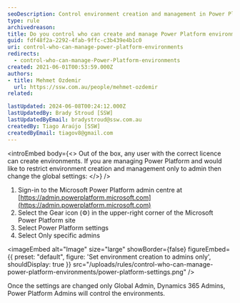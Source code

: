 ```yaml
---
seoDescription: Control environment creation and management in Power Platform using admin centre settings to restrict access to only global admins, Dynamics 365 admins, or Power Platform admins.
type: rule
archivedreason:
title: Do you control who can create and manage Power Platform environments using the admin centre?
guid: fdf48f2a-2292-4fab-9ffc-c3b439e4b1c0
uri: control-who-can-manage-power-platform-environments
redirects:
  - control-who-can-manage-Power-Platform-environments
created: 2021-06-01T00:53:59.000Z
authors:
- title: Mehmet Ozdemir
  url: https://ssw.com.au/people/mehmet-ozdemir
related:

lastUpdated: 2024-06-08T00:24:12.000Z
lastUpdatedBy: Brady Stroud [SSW]
lastUpdatedByEmail: bradystroud@ssw.com.au
createdBy: Tiago Araújo [SSW]
createdByEmail: tiagov8@gmail.com
---
```


<introEmbed
  body={<>
Out of the box, any user with the correct licence can create environments. If you are managing Power Platform and would like to restrict environment creation and management only to admin then change the global settings:
  </>}
/>
1. Sign-in to the Microsoft Power Platform admin centre at [https://admin.powerplatform.microsoft.com](https://admin.powerplatform.microsoft.com)
2. Select the Gear icon (⚙️) in the upper-right corner of the Microsoft Power Platform site
3. Select Power Platform settings
4. Select Only specific admins


<imageEmbed
  alt="Image"
  size="large"
  showBorder={false}
  figureEmbed={{
    preset: "default",
    figure: 'Set environment creation to admins only',
    shouldDisplay: true
  }}
  src="/uploads/rules/control-who-can-manage-power-platform-environments/power-platform-settings.png"
/>

Once the settings are changed only Global Admin, Dynamics 365 Admins, Power Platform Admins will control the environments.
